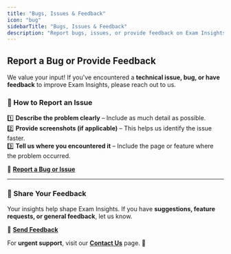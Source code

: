 ```yaml
---
title: "Bugs, Issues & Feedback"
icon: "bug"
sidebarTitle: "Bugs, Issues & Feedback"
description: "Report bugs, issues, or provide feedback on Exam Insights."
---
```


## **Report a Bug or Provide Feedback**  

We value your input! If you've encountered a **technical issue, bug, or have feedback** to improve Exam Insights, please reach out to us.

### **📌 How to Report an Issue**  
1️⃣ **Describe the problem clearly** – Include as much detail as possible.  
2️⃣ **Provide screenshots (if applicable)** – This helps us identify the issue faster.  
3️⃣ **Tell us where you encountered it** – Include the page or feature where the problem occurred.  

🔗 **[Report a Bug or Issue](/contact-support)**  

---

### **📢 Share Your Feedback**  
Your insights help shape Exam Insights. If you have **suggestions, feature requests, or general feedback**, let us know.  

🔗 **[Send Feedback](/contact-support)**  

For **urgent support**, visit our **[Contact Us](/contact-support)** page. 🚀